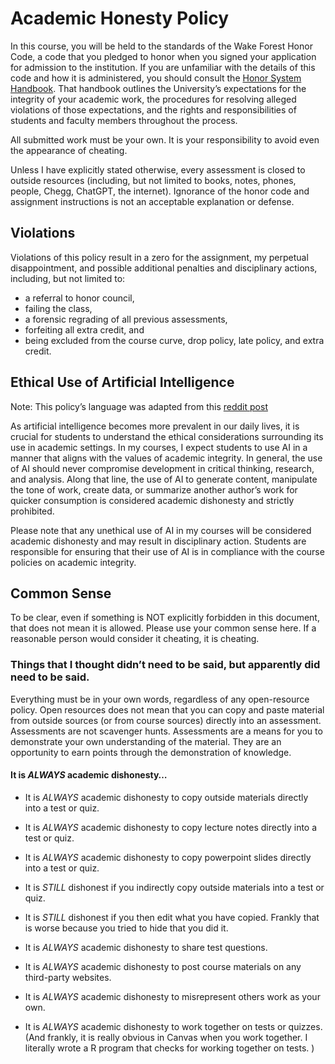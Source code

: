 # Academic Honesty Policy

In this course, you will be held to the standards of the Wake Forest Honor Code, a code that you pledged to honor when you signed your application for admission to the institution. 
If you are unfamiliar with the details of this code and how it is administered, you should consult the [Honor System Handbook](https://studentconduct.wfu.edu/honor-system-wfu/). 
That handbook outlines the University's expectations for the integrity of your academic work, the procedures for resolving alleged violations of those expectations, and the rights and responsibilities of students and faculty members throughout the process.

All submitted work must be your own. It is your responsibility to avoid even the appearance of cheating.

Unless I have explicitly stated otherwise, every assessment is closed to outside resources (including, but not limited to books, notes, phones, people, Chegg, ChatGPT, the internet). Ignorance of the honor code and assignment instructions is not an acceptable explanation or defense. 

## Violations

Violations of this policy result in a zero for the assignment, my perpetual disappointment, and possible additional penalties and disciplinary actions, including, but not limited to:

- a referral to honor council, 
- failing the class,
- a forensic regrading of all previous assessments,
- forfeiting all extra credit, and
- being excluded from the course curve, drop policy, late policy, and extra credit.


## Ethical Use of Artificial Intelligence
Note: This policy's language was adapted from this [reddit post](https://www.reddit.com/r/Professors/comments/11mmz8k/the_ethical_use_of_artificial_intelligence/)

As artificial intelligence becomes more prevalent in our daily lives, it is crucial for students to understand the ethical considerations surrounding its use in academic settings. In my courses, I expect students to use AI in a manner that aligns with the values of academic integrity. In general, the use of AI should never compromise development in critical thinking, research, and analysis. Along that line, the use of AI to generate content, manipulate the tone of work, create data, or summarize another author's work for quicker consumption is considered academic dishonesty and strictly prohibited.

<!--
However, students are encouraged towards using AI to assist in the research and writing process in ways which encourage the learning process, mitigate menial tasks, or accommodate disabilities. For example, I use AI to enhance my speech recognition software and [other assistive software that I have written](https://github.com/smasongarrison/AutoHotKey_Scripts). In that spirit, I think students may use AI to develop personalized learning and reading plans. I consider receiving AI assistance with grammar and spelling errors is akin to using Grammarly, a tool that helps users improve their writing skills.
-->

Please note that any unethical use of AI in my courses will be considered academic dishonesty and may result in disciplinary action. Students are responsible for ensuring that their use of AI is in compliance with the course policies on academic integrity.


## Common Sense

To be clear, even if something is NOT explicitly forbidden in this document, that does not mean it is allowed. Please use your common sense here. If a reasonable person would consider it cheating, it is cheating. 

### Things that I thought didn't need to be said, but apparently did need to be said.

Everything must be in your own words, regardless of any open-resource policy. 
Open resources does not mean that you can copy and paste material from outside sources (or from course sources) directly into an assessment. Assessments are not scavenger hunts.  Assessments are a means for you to demonstrate your own understanding of the material. They are an opportunity to earn points through the demonstration of knowledge.


#### It is *ALWAYS* academic dishonesty...

- It is *ALWAYS* academic dishonesty to copy outside materials directly into a test or quiz. 

- It is *ALWAYS* academic dishonesty to copy lecture notes directly into a test or quiz.

- It is *ALWAYS* academic dishonesty to copy powerpoint slides directly into a test or quiz.

- It is *STILL* dishonest if you indirectly copy outside materials into a test or quiz.

- It is *STILL* dishonest if you then edit what you have copied. Frankly that is worse because you tried to hide that you did it.

- It is *ALWAYS* academic dishonesty to share test questions.  

- It is *ALWAYS* academic dishonesty to post course materials on any third-party websites. 

- It is *ALWAYS* academic dishonesty to misrepresent others work as your own.  

- It is *ALWAYS* academic dishonesty to work together on tests or quizzes. (And frankly, it is really obvious in Canvas when you work together. I literally wrote a R program that checks for working together on tests. )


